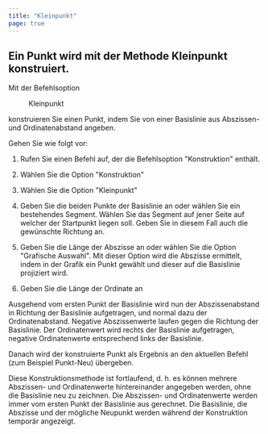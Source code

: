 ```yaml
---
title: "Kleinpunkt"
page: true
---
```

## Ein Punkt wird mit der Methode Kleinpunkt konstruiert.

Mit der Befehlsoption  <Menu>Kleinpunkt </Menu> konstruieren Sie einen Punkt, indem Sie von einer Basislinie aus Abszissen- und Ordinatenabstand angeben.

Gehen Sie wie folgt vor:

1. Rufen Sie einen Befehl auf, der die Befehlsoption &quot;Konstruktion&quot; enth&#228;lt.

2. W&#228;hlen Sie die Option &quot;Konstruktion&quot;

3. W&#228;hlen Sie die Option &quot;Kleinpunkt&quot;

4. Geben Sie die beiden Punkte der Basislinie an oder w&#228;hlen Sie ein bestehendes Segment. W&#228;hlen Sie das Segment auf jener Seite auf welcher der Startpunkt liegen soll. Geben Sie in diesem Fall auch die gew&#252;nschte Richtung an.

5. Geben Sie die L&#228;nge der Abszisse an oder w&#228;hlen Sie die Option &quot;Grafische Auswahl&quot;. Mit dieser Option wird die Abszisse ermittelt, indem in der Grafik ein Punkt gew&#228;hlt und dieser auf die Basislinie projiziert wird.

6. Geben Sie die L&#228;nge der Ordinate an




Ausgehend vom ersten Punkt der Basislinie wird nun der Abszissenabstand in Richtung der Basislinie aufgetragen, und normal dazu der Ordinatenabstand. 
Negative Abszissenwerte laufen gegen die Richtung der Basislinie.
Der Ordinatenwert wird rechts der Basislinie aufgetragen, negative Ordinatenwerte entsprechend links der Basislinie.

Danach wird der konstruierte Punkt als Ergebnis an den aktuellen Befehl (zum Beispiel Punkt-Neu) &#252;bergeben.

<Success>
Diese Konstruktionsmethode ist fortlaufend, d. h. es k&#246;nnen mehrere Abszissen- und Ordinatenwerte hintereinander angegeben werden, ohne die Basislinie neu zu zeichnen. Die Abszissen- und Ordinatenwerte werden immer vom ersten Punkt der Basislinie aus gerechnet.
Die Basislinie, die Abszisse und der m&#246;gliche Neupunkt werden w&#228;hrend der Konstruktion tempor&#228;r angezeigt.
</Success>
